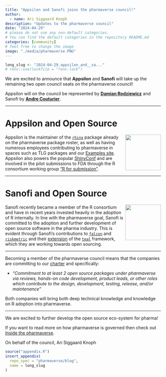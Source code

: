 ```yaml
---
title: "Appsilon and Sanofi joins the pharmaverse council!"
author:
  - name: Ari Siggaard Knoph
description: "Updates to the pharmaverse council"
date: "2024-04-29"
# please do not use any non-default categories.
# You can find the default categories in the repository README.md
categories: [community]
# feel free to change the image
image: "./media/pharmaverse.PNG"
---
```


<!--------------- typical setup ----------------->

```r
long_slug <- "2024-04-29_appsilon_and__sa..."
# renv::use(lockfile = "renv.lock")
```

<!--------------- post begins here ----------------->

We are excited to announce that **Appsilon** and **Sanofi** will take up the remaining two open council seats on the pharmaverse council!

Appsilon will on the council be represented by [**Damian Rodziewicz**](https://www.linkedin.com/in/drodziewicz/) and Sanofi by [**Andre Couturier**](https://www.linkedin.com/in/andre-couturier-1800b447/).

------------------------------------------------------------------------


# Appsilon and Open Source 
<img src="https://assets-global.website-files.com/6525256482c9e9a06c7a9d3c/6539655f4ca172cfc5deaad8_Appsilon_logo.svg" align="right" height="115"/>

Appsilon is the maintainer of the [`rhino`](https://appsilon.github.io/rhino/) package already on the pharmaverse package roster, as well as having numerous employees contributing to pharmaverse in spaces such as TLG packages and our [Examples site](https://pharmaverse.github.io/examples/).
Appsilon also powers the popular [ShinyConf](https://www.shinyconf.com/) and are involved in the pilot submissions to FDA through the R consortium working group ["R for submission"](https://rconsortium.github.io/submissions-wg/).

------------------------------------------------------------------------


# Sanofi and Open Source 
<img src="https://upload.wikimedia.org/wikipedia/commons/f/f5/Sanofi-2022.svg" align="right" height="115"/>

Sanofi recently became a member of the R consortium and have in recent years invested heavily in the adoption of R internally.
In line with the pharmaverse goal, Sanofi is committed to the adoption and further development of open source software in the pharma industry.
This is evident through Sanofi's contributions to [`falcon`](https://pharmaverse.github.io/falcon/) and [`riskmetric`](https://pharmar.github.io/riskmetric/) and their [extension](https://phuse.s3.eu-central-1.amazonaws.com/Archive/2024/Connect/US/Bethesda/PAP_ET10.pdf) of the [`teal`](https://insightsengineering.github.io/teal/latest-tag/) framework, which they are working towards open sourcing.

------------------------------------------------------------------------

Becoming a member of the pharmaverse council means that the companies are committing to our [charter](https://pharmaverse.org/contribute/council/) and specifically:

-   *"Commitment to at least 2 open source packages under pharmaverse via reviews, hands-on code development, product leads, or other roles which contribute to the design, development, testing, release, and/or maintenance"*

Both companies will bring both deep technical knowledge and knowledge on R adoption into pharmaverse.

----

We are excited to further develop the open source eco-system for pharma!

If you want to read more on how pharmaverse is governed then check out [Inside the pharmaverse](https://pharmaverse.github.io/blog/posts/2024-03-04_inside_the__phar.../inside_the__pharmaverse.html).

On behalf of the council, Ari Siggaard Knoph

<!--------------- appendices go here ----------------->

```r
source("appendix.R")
insert_appendix(
  repo_spec = "pharmaverse/blog",
  name = long_slug
)
```
